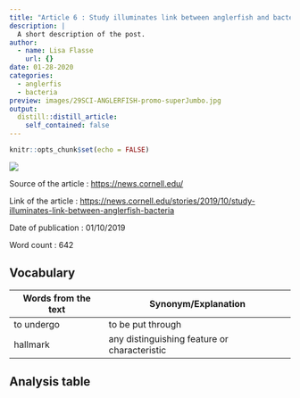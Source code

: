 ```yaml
---
title: "Article 6 : Study illuminates link between anglerfish and bacteria"
description: |
  A short description of the post.
author:
  - name: Lisa Flasse
    url: {}
date: 01-28-2020
categories:
  - anglerfis
  - bacteria
preview: images/29SCI-ANGLERFISH-promo-superJumbo.jpg
output:
  distill::distill_article:
    self_contained: false
---
```


```r
knitr::opts_chunk$set(echo = FALSE)
```

![](images/29SCI-ANGLERFISH-promo-superJumbo.jpg)

Source of the article : <https://news.cornell.edu/>

Link of the article : <https://news.cornell.edu/stories/2019/10/study-illuminates-link-between-anglerfish-bacteria>

Date of publication : 01/10/2019

Word count : 642

## Vocabulary

| Words from the text | Synonym/Explanation                          |
| ------------------- | -------------------------------------------- |
| to undergo          | to be put through                            |
| hallmark            | any distinguishing feature or characteristic |

## Analysis table 
